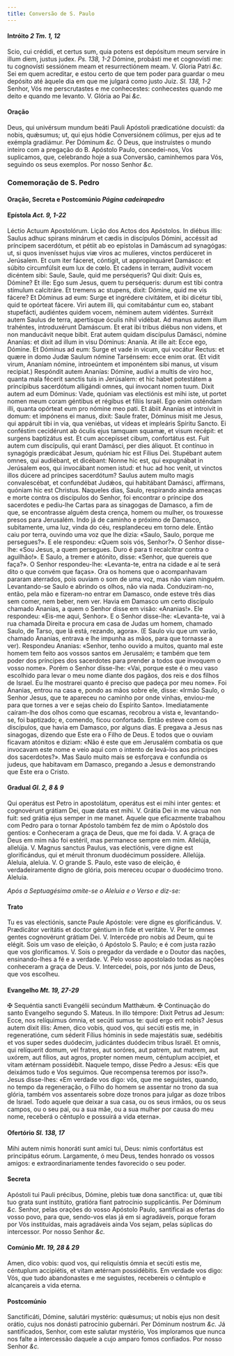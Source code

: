```yaml
---
title: Conversão de S. Paulo
---
```


#### Intróito <em>2 Tm. 1, 12</em>

<div class="grid grid-cols-2 gap-5">
  <span class="text-justify">
    Scio, cui crédidi, et certus sum, quia potens est depósitum meum serváre in
    illum diem, justus judex. <em>Ps. 138, 1-2</em> Dómine, probásti me et
    cognovísti me: tu cognovísti sessiónem meam et resurrectiónem meam. V.
    Gloria Patri <em>&c.</em>
  </span>
  <span class="text-justify">
    Sei em quem acreditar, e estou certo de que tem poder para guardar o meu
    depósito até àquele dia em que me julgará como justo Juiz.
    <em>Sl. 138, 1-2</em> Senhor, Vós me perscrutastes e me conhecestes: conhecestes
    quando me deito e quando me levanto. V. Glória ao Pai
    <em>&c.</em>
  </span>
</div>

#### Oração

<div class="grid grid-cols-2 gap-5">
  <span class="text-justify">
    Deus, qui univérsum mundum beáti Pauli Apóstoli prædicatióne docuísti: da
    nobis, quǽsumus; ut, qui ejus hódie Conversiónem cólimus, per ejus ad te
    exémpla gradiámur. Per Dóminum <em>&c.</em>
  </span>
  <span class="text-justify">
    Ó Deus, que instruístes o mundo inteiro com a pregação do B. Apóstolo Paulo,
    concedei-nos, Vos suplicamos, que, celebrando hoje a sua Conversão,
    caminhemos para Vós, seguindo os seus exemplos. Por nosso Senhor
    <em>&c.</em>
  </span>
</div>

### Comemoração de S. Pedro

#### Oração, Secreta e Postcomúnio <em>Página cadeirapedro</em>

#### Epístola <em>Act. 9, 1-22</em>

<div class="grid grid-cols-2 gap-5">
  <span class="text-justify">Léctio Actuum Apostolórum.</span>
  <span class="text-justify">Lição dos Actos dos Apóstolos.</span>
  <span class="text-justify">
    In diébus illis: Saulus adhuc spirans minárum et cædis in discípulos Dómini,
    accéssit ad príncipem sacerdótum, et pétiit ab eo epístolas in Damáscum ad
    synagógas: ut, si quos invenísset hujus viæ viros ac mulíeres, vinctos
    perdúceret in Jerúsalem. Et cum iter fáceret, cóntigit, ut appropinquáret
    Damásco: et súbito circumfúlsit eum lux de cœlo. Et cadens in terram,
    audívit vocem dicéntem sibi: Saule, Saule, quid me perséqueris? Qui dixit:
    Quis es, Dómine? Et ille: Ego sum Jesus, quem tu perséqueris: durum est tibi
    contra stímulum calcitráre. Et tremens ac stupens, dixit: Dómine, quid me
    vis fácere? Et Dóminus ad eum: Surge et ingrédere civitátem, et ibi dicétur
    tibi, quid te opórteat fácere. Viri autem illi, qui comitabántur cum eo,
    stabant stupefácti, audiéntes quidem vocem, néminem autem vidéntes. Surréxit
    autem Saulus de terra, apertísque óculis nihil vidébat. Ad manus autem illum
    trahéntes, introduxérunt Damáscum. Et erat ibi tribus diébus non videns, et
    non manducávit neque bibit. Erat autem quidam discípulus Damásci, nómine
    Ananías: et dixit ad illum in visu Dóminus: Ananía. At ille ait: Ecce ego,
    Dómine. Et Dóminus ad eum: Surge et vade in vicum, qui vocátur Rectus: et
    quære in domo Judæ Saulum nómine Tarsénsem: ecce enim orat. (Et vidit virum,
    Ananíam nómine, introeúntem et imponéntem sibi manus, ut visum recipiat.)
    Respóndit autem Ananías: Dómine, audívi a multis de viro hoc, quanta mala
    fécerit sanctis tuis in Jerúsalem: et hic habet potestátem a princípibus
    sacerdótum alligándi omnes, qui ínvocant nomen tuum. Dixit autem ad eum
    Dóminus: Vade, quóniam vas electiónis est mihi iste, ut portet nomen meum
    coram géntibus et régibus et fíliis Israël. Ego enim osténdam illi, quanta
    opórteat eum pro nómine meo pati. Et ábiit Ananías et introívit in domum: et
    impónens ei manus, dixit: Saule frater, Dóminus misit me Jesus, qui appáruit
    tibi in via, qua veniébas, ut vídeas et impleáris Spíritu Sancto. Ei
    conféstim cecidérunt ab óculis ejus tamquam squamæ, et visum recépit: et
    surgens baptizátus est. Et cum accepísset cibum, confortátus est. Fuit autem
    cum discípulis, qui erant Damásci, per dies áliquot. Et contínuo in
    synagógis prædicábat Jesum, quóniam hic est Fílius Dei. Stupébant autem
    omnes, qui audiébant, et dicébant: Nonne hic est, qui expugnábat in
    Jerúsalem eos, qui invocábant nomen istud: et huc ad hoc venit, ut vinctos
    illos dúcere ad príncipes sacerdótum? Saulus autem multo magis
    convalescébat, et confundébat Judǽos, qui habitábant Damásci, affírmans,
    quóniam hic est Christus.
  </span>
  <span class="text-justify">
    Naqueles dias, Saulo, respirando ainda ameaças e morte contra os discípulos
    do Senhor, foi encontrar o príncipe dos sacerdotes e pediu-lhe Cartas para
    as sinagogas de Damasco, a fim de que, se encontrasse alguém desta crença,
    homem ou mulher, os trouxesse presos para Jerusalém. Indo já de caminho e
    próximo de Damasco, subitamente, uma luz, vinda do céu, resplandeceu em
    torno dele. Então caiu por terra, ouvindo uma voz que lhe dizia: «Saulo,
    Saulo, porque me persegues?». E ele respondeu: «Quem sois vós, Senhor?». O
    Senhor disse-lhe: «Sou Jesus, a quem persegues. Duro é para ti recalcitrar
    contra o aguilhão!». E Saulo, a tremer e atónito, disse: «Senhor, que
    quereis que faça?». O Senhor respondeu-lhe: «Levanta-te, entra na cidade e
    aí te será dito o que convém que faças». Ora os homens que o acompanhavam
    pararam aterrados, pois ouviam o som de uma voz, mas não viam ninguém.
    Levantando-se Saulo e abrindo os olhos, não via nada. Conduziram-no, então,
    pela mão e fizeram-no entrar em Damasco, onde esteve três dias sem comer,
    nem beber, nem ver. Havia em Damasco um certo discípulo chamado Ananias, a
    quem o Senhor disse em visão: «Ananias!». Ele respondeu: «Eis-me aqui,
    Senhor». E o Senhor disse-lhe: «Levanta-te, vai à rua chamada Direita e
    procura em casa de Judas um homem, chamado Saulo, de Tarso, que lá está,
    rezando, agora». (E Saulo viu que um varão, chamado Ananias, entrava e lhe
    impunha as mãos, para que tornasse a ver). Respondeu Ananias: «Senhor, tenho
    ouvido a muitos, quanto mal este homem tem feito aos vossos santos em
    Jerusalém; e também que tem poder dos príncipes dos sacerdotes para prender
    a todos que invoquem o vosso nome». Porém o Senhor disse-lhe: «Vai, porque
    este é o meu vaso escolhido para levar o meu nome diante dos pagãos, dos
    reis e dos filhos de Israel. Eu lhe mostrarei quanto é preciso que padeça
    por meu nome». Foi Ananias, entrou na casa e, pondo as mãos sobre ele,
    disse: «Irmão Saulo, o Senhor Jesus, que te apareceu no caminho por onde
    vinhas, enviou-me para que tornes a ver e sejas cheio do Espírito Santo».
    Imediatamente caíram-lhe dos olhos como que escamas, recobrou a vista e,
    levantando-se, foi baptizado; e, comendo, ficou confortado. Então esteve com
    os discípulos, que havia em Damasco, por alguns dias. E pregava a Jesus nas
    sinagogas, dizendo que Este era o Filho de Deus. E todos que o ouviam
    ficavam atónitos e diziam: «Não é este que em Jerusalém combatia os que
    invocavam este nome e veio aqui com o intento de levá-los aos príncipes dos
    sacerdotes?». Mas Saulo muito mais se esforçava e confundia os judeus, que
    habitavam em Damasco, pregando a Jesus e demonstrando que Este era o Cristo.
  </span>
</div>

#### Gradual <em>Gl. 2, 8 & 9</em>

<div class="grid grid-cols-2 gap-5">

<span class="text-justify">
Qui operátus est Petro in apostolátum, operátus est ei mihi inter gentes: et cognovérunt grátiam Dei, quæ data est mihi. V. Grátia Dei in me vácua non fuit: sed grátia ejus semper in me manet.
</span>
<span class="text-justify">
Aquele que eficazmente trabalhou com Pedro para o tornar Apóstolo também fez de mim o Apóstolo dos gentios: e Conheceram a graça de Deus, que me foi dada. V. A graça de Deus em mim não foi estéril, mas permanece sempre em mim.
</span>
<span class="text-justify">
Allelúja, allelúja. V. Magnus sanctus Paulus, vas electiónis, vere digne est glorificándus, qui et méruit thronum duodécimum possídere. Allelúja.

</span>
<span class="text-justify">
Aleluia, aleluia. V. O grande S. Paulo, este vaso de eleição, é verdadeiramente digno de glória, pois mereceu ocupar o duodécimo trono. Aleluia.
</span>
</div>

<em>Após a Septuagésima omite-se o Aleluia e o Verso e diz-se:</em>

#### Trato

<div class="grid grid-cols-2 gap-5">
  <span class="text-justify">
    Tu es vas electiónis, sancte Paule Apóstole: vere digne es glorificándus. V.
    Prædicátor veritátis et doctor géntium in fide et veritáte. V. Per te omnes
    gentes cognovérunt grátiam Dei. V. Intercéde pro nobis ad Deum, qui te
    elégit.
  </span>
  <span class="text-justify">
    Sois um vaso de eleição, ó Apóstolo S. Paulo; e é com justa razão que vos
    glorificamos. V. Sois o pregador da verdade e o Doutor das nações,
    ensinando-lhes a fé e a verdade. V. Pelo vosso apostolado todas as nações
    conheceram a graça de Deus. V. Intercedei, pois, por nós junto de Deus, que
    vos escolheu.
  </span>
</div>

#### Evangelho <em>Mt. 19, 27-29</em>

<div class="grid grid-cols-2 gap-5">
  <span class="text-justify">
    <span class="text-red-500">&#10016;</span> Sequéntia sancti Evangélii
    secúndum Matthǽum.
  </span>
  <span class="text-justify">
    <span class="text-red-500">&#10016;</span> Continuação do santo Evangelho
    segundo S. Mateus.
  </span>
  <span class="text-justify">
    In illo témpore: Dixit Petrus ad Jesum: Ecce, nos relíquimus ómnia, et
    secúti sumus te: quid ergo erit nobis? Jesus autem dixit illis: Amen, dico
    vobis, quod vos, qui secúti estis me, in regeneratióne, cum séderit Fílius
    hóminis in sede majestátis suæ, sedébitis et vos super sedes duódecim,
    judicántes duódecim tribus Israël. Et omnis, qui relíquerit domum, vel
    fratres, aut soróres, aut patrem, aut matrem, aut uxórem, aut fílios, aut
    agros, propter nomen meum, céntuplum accípiet, et vitam ætérnam possidébit.
  </span>
  <span class="text-justify">
    Naquele tempo, disse Pedro a Jesus: «Eis que deixámos tudo e Vos seguimos.
    Que recompensa teremos por isso?». Jesus disse-lhes: «Em verdade vos digo:
    vós, que me seguistes, quando, no tempo da regeneração, o Filho do homem se
    assentar no trono da sua glória, também vos assentareis sobre doze tronos
    para julgar as doze tribos de Israel. Todo aquele que deixar a sua casa, ou
    os seus irmãos, ou os seus campos, ou o seu pai, ou a sua mãe, ou a sua
    mulher por causa do meu nome, receberá o cêntuplo e possuirá a vida eterna».
  </span>
</div>

#### Ofertório <em>Sl. 138, 17</em>

<div class="grid grid-cols-2 gap-5">
  <span class="text-justify">
    Mihi autem nimis honoráti sunt amíci tui, Deus: nimis confortátus est
    principátus eórum.
  </span>
  <span class="text-justify">
    Largamente, ó meu Deus, tendes honrado os vossos amigos: e
    extraordinariamente tendes favorecido o seu poder.
  </span>
</div>

#### Secreta

<div class="grid grid-cols-2 gap-5">
  <span class="text-justify">
    Apóstoli tui Pauli précibus, Dómine, plebis tuæ dona sanctífica: ut, quæ
    tibi tuo grata sunt institúto, gratióra fiant patrocínio supplicántis. Per
    Dóminum <em>&c.</em>
  </span>
  <span class="text-justify">
    Senhor, pelas orações do vosso Apóstolo Paulo, santificai as ofertas do
    vosso povo, para que, sendo-vos elas já em si agradáveis, porque foram por
    Vós instituídas, mais agradáveis ainda Vos sejam, pelas súplicas do
    intercessor. Por nosso Senhor <em>&c.</em>
  </span>
</div>

#### Comúnio <em>Mt. 19, 28 & 29</em>

<div class="grid grid-cols-2 gap-5">
  <span class="text-justify">
    Amen, dico vobis: quod vos, qui reliquístis ómnia et secúti estis me,
    céntuplum accipiétis, et vitam ætérnam possidébitis.
  </span>
  <span class="text-justify">
    Em verdade vos digo: Vós, que tudo abandonastes e me seguistes, recebereis o
    cêntuplo e alcançareis a vida eterna.
  </span>
</div>

#### Postcomúnio

<div class="grid grid-cols-2 gap-5">
  <span class="text-justify">
    Sanctificáti, Dómine, salutári mystério: quǽsumus; ut nobis ejus non desit
    orátio, cujus nos donásti patrocínio gubernári. Per Dóminum nostrum
    <em>&c.</em>
  </span>
  <span class="text-justify">
    Já santificados, Senhor, com este salutar mystério, Vos imploramos que nunca
    nos falte a intercessão daquele a cujo amparo fomos confiados. Por nosso
    Senhor <em>&c.</em>
  </span>
</div>
